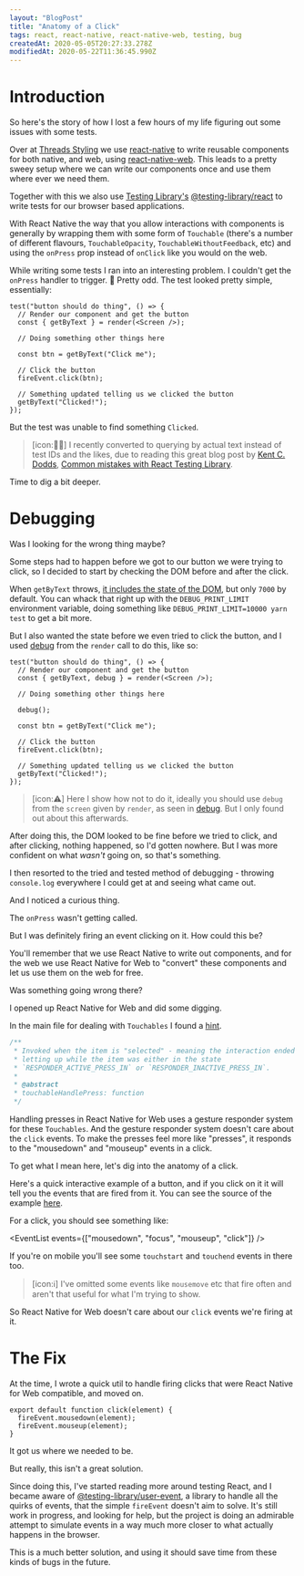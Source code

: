 ```yaml
---
layout: "BlogPost"
title: "Anatomy of a Click"
tags: react, react-native, react-native-web, testing, bug
createdAt: 2020-05-05T20:27:33.278Z
modifiedAt: 2020-05-22T11:36:45.990Z
---
```



# Introduction

So here's the story of how I lost a few hours of my life figuring out some issues with some tests.

Over at [Threads Styling](https://www.threadsstyling.com/) we use [react-native](https://reactnative.dev/) to write reusable components for both native, and web, using [react-native-web](https://github.com/necolas/react-native-web).
This leads to a pretty sweey setup where we can write our components once and use them where ever we need them.

Together with this we also use [Testing Library's](https://testing-library.com/) [@testing-library/react](https://www.npmjs.com/package/@testing-library/react) to write tests for our browser based applications.

With React Native the way that you allow interactions with components is generally by wrapping them with some form of `Touchable` (there's a number of different flavours, `TouchableOpacity`, `TouchableWithoutFeedback`, etc) and using the `onPress` prop instead of `onClick` like you would on the web.

While writing some tests I ran into an interesting problem. I couldn't get the `onPress` handler to trigger. 🤔 Pretty odd. The test looked pretty simple, essentially:

```tsx
test("button should do thing", () => {
  // Render our component and get the button
  const { getByText } = render(<Screen />);

  // Doing something other things here

  const btn = getByText("Click me");

  // Click the button
  fireEvent.click(btn);

  // Something updated telling us we clicked the button
  getByText("Clicked!");
});
```

But the test was unable to find something `Clicked`.

> [icon:👨‍💻] I recently converted to querying by actual text instead of test IDs and the likes, due to reading this great blog post by [Kent C. Dodds](https://twitter.com/kentcdodds/), [Common mistakes with React Testing Library](https://kentcdodds.com/blog/common-mistakes-with-react-testing-library).

Time to dig a bit deeper.

# Debugging

Was I looking for the wrong thing maybe?

Some steps had to happen before we got to our button we were trying to click, so I decided to start by checking the DOM before and after the click.

When `getByText` throws, [it includes the state of the DOM](https://testing-library.com/docs/dom-testing-library/api-helpers#debugging), but only `7000` by default. You can whack that right up with the `DEBUG_PRINT_LIMIT` environment variable, doing something like `DEBUG_PRINT_LIMIT=10000 yarn test` to get a bit more.

But I also wanted the state before we even tried to click the button, and I used [debug](https://testing-library.com/docs/dom-testing-library/api-queries#screendebug) from the `render` call to do this, like so:

```tsx
test("button should do thing", () => {
  // Render our component and get the button
  const { getByText, debug } = render(<Screen />);

  // Doing something other things here

  debug();

  const btn = getByText("Click me");

  // Click the button
  fireEvent.click(btn);

  // Something updated telling us we clicked the button
  getByText("Clicked!");
});
```

> [icon:⚠️] Here I show how not to do it, ideally you should use `debug` from the `screen` given by `render`, as seen in [debug](https://testing-library.com/docs/dom-testing-library/api-queries#screendebug). But I only found out about this afterwards.

After doing this, the DOM looked to be fine before we tried to click, and after clicking, nothing happened, so I'd gotten nowhere. But I was more confident on what _wasn't_ going on, so that's something.

I then resorted to the tried and tested method of debugging - throwing `console.log` everywhere I could get at and seeing what came out.

And I noticed a curious thing.

The `onPress` wasn't getting called.

But I was definitely firing an event clicking on it. How could this be?

You'll remember that we use React Native to write out components, and for the web we use React Native for Web to "convert" these components and let us use them on the web for free.

Was something going wrong there?

I opened up React Native for Web and did some digging.

In the main file for dealing with `Touchables` I found a [hint](https://github.com/necolas/react-native-web/blob/5287044f403d881a13e17f140c5575ce0661587f/packages/react-native-web/src/exports/Touchable/index.js#L608-L615).

```js:Touchable/index.js
/**
 * Invoked when the item is "selected" - meaning the interaction ended by
 * letting up while the item was either in the state
 * `RESPONDER_ACTIVE_PRESS_IN` or `RESPONDER_INACTIVE_PRESS_IN`.
 *
 * @abstract
 * touchableHandlePress: function
 */
```

Handling presses in React Native for Web uses a gesture responder system for these `Touchables`. And the gesture responder system doesn't care about the `click` events. To make the presses feel more like "presses", it responds to the "mousedown" and "mouseup" events in a click.

To get what I mean here, let's dig into the anatomy of a click.

Here's a quick interactive example of a button, and if you click on it it will tell you the events that are fired from it. You can see the source of the example [here](https://github.com/maael/mael/tree/master/components/atoms/EventExample).

<EventExample />

For a click, you should see something like:

<EventList events={["mousedown", "focus", "mouseup", "click"]} />

If you're on mobile you'll see some `touchstart` and `touchend` events in there too.

> [icon:ℹ️] I've omitted some events like `mousemove` etc that fire often and aren't that useful for what I'm trying to show.

So React Native for Web doesn't care about our `click` events we're firing at it.

# The Fix

At the time, I wrote a quick util to handle firing clicks that were React Native for Web compatible, and moved on.

```tsx:react-native-web-click.tsx
export default function click(element) {
  fireEvent.mousedown(element);
  fireEvent.mouseup(element);
}
```

It got us where we needed to be.

But really, this isn't a great solution.

Since doing this, I've started reading more around testing React, and I became aware of [@testing-library/user-event](https://github.com/testing-library/user-event), a library to handle all the quirks of events, that the simple `fireEvent` doesn't aim to solve. It's still work in progress, and looking for help, but the project is doing an admirable attempt to simulate events in a way much more closer to what actually happens in the browser.

This is a much better solution, and using it should save time from these kinds of bugs in the future.
